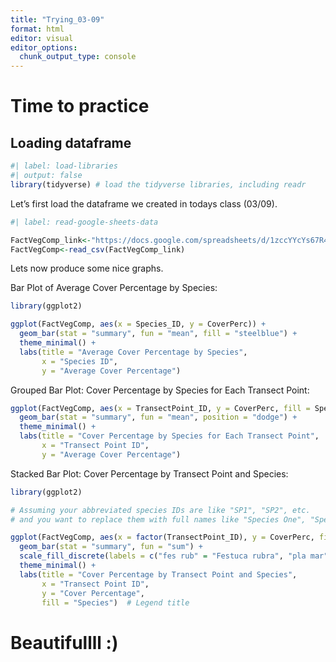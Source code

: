 ```yaml
---
title: "Trying_03-09"
format: html
editor: visual
editor_options: 
  chunk_output_type: console
---
```


# Time to practice

## Loading dataframe

```r
#| label: load-libraries
#| output: false  
library(tidyverse) # load the tidyverse libraries, including readr
```

Let's first load the dataframe we created in todays class (03/09).

```r
#| label: read-google-sheets-data

FactVegComp_link<-"https://docs.google.com/spreadsheets/d/1zccYYcYs67R42hjMpQn6uO1TqQfVfuluZ5LIb6MBuas/pub?gid=1168998728&single=true&output=csv"
FactVegComp<-read_csv(FactVegComp_link)
```

Lets now produce some nice graphs.

Bar Plot of Average Cover Percentage by Species:

```r
library(ggplot2)

ggplot(FactVegComp, aes(x = Species_ID, y = CoverPerc)) +
  geom_bar(stat = "summary", fun = "mean", fill = "steelblue") +
  theme_minimal() +
  labs(title = "Average Cover Percentage by Species",
       x = "Species ID",
       y = "Average Cover Percentage")
```

Grouped Bar Plot: Cover Percentage by Species for Each Transect Point:

```r
ggplot(FactVegComp, aes(x = TransectPoint_ID, y = CoverPerc, fill = Species_ID)) +
  geom_bar(stat = "summary", fun = "mean", position = "dodge") +
  theme_minimal() +
  labs(title = "Cover Percentage by Species for Each Transect Point",
       x = "Transect Point ID",
       y = "Average Cover Percentage")
```

Stacked Bar Plot: Cover Percentage by Transect Point and Species:

```r
library(ggplot2)

# Assuming your abbreviated species IDs are like "SP1", "SP2", etc.
# and you want to replace them with full names like "Species One", "Species Two", etc.

ggplot(FactVegComp, aes(x = factor(TransectPoint_ID), y = CoverPerc, fill = Species_ID)) +
  geom_bar(stat = "summary", fun = "sum") +
  scale_fill_discrete(labels = c("fes rub" = "Festuca rubra", "pla mar" = "Plantago maritima", "puc mar" = "Puccinellia maritima")) +  # Full names
  theme_minimal() +
  labs(title = "Cover Percentage by Transect Point and Species",
       x = "Transect Point ID",
       y = "Cover Percentage",
       fill = "Species")  # Legend title
```

# Beautifullll :)
